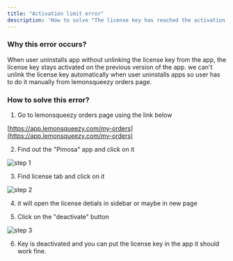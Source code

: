 ```yaml
---
title: "Activation limit error"
description: 'How to solve "The license key has reached the activation limit. Activated devices: 1/1" error.'
---
```


### Why this error occurs?

When user uninstalls app without unlinking the license key from the app, the license key stays activated on the previous version of the app. we can't unlink the license key automatically when user uninstalls apps so user has to do it manually from lemonsqueezy orders page.

### How to solve this error?

1. Go to lemonsqueezy orders page using the link below

[https://app.lemonsqueezy.com/my-orders](https://app.lemonsqueezy.com/my-orders)

2. Find out the "Pimosa" app and click on it

<img src="images/activation-limit-error/1.png" alt="step 1" width={500} />

3. Find license tab and click on it

<img src="images/activation-limit-error/2.png" alt="step 2" width={500} />

4. it will open the license detials in sidebar or maybe in new page

5. Click on the "deactivate" button

<img src="images/activation-limit-error/3.png" alt="step 3" width={500} />


6. Key is deactivated and you can put the license key in the app it should work fine.